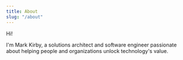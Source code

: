```yaml
---
title: About
slug: "/about"
---
```


Hi!

I'm Mark Kirby, a solutions architect and software engineer passionate about helping people and organizations unlock technology's value.
